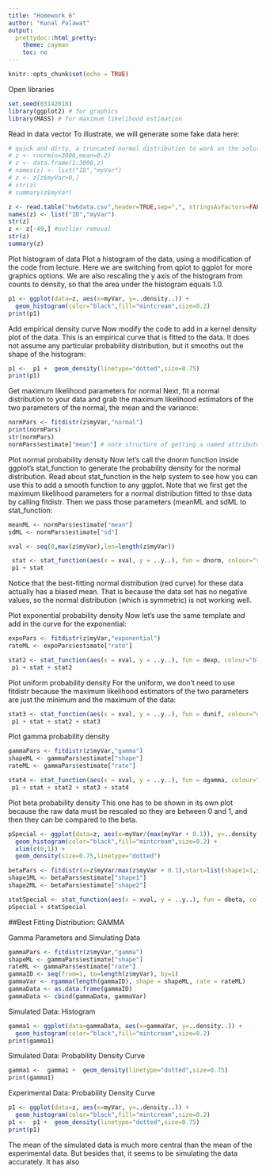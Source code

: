```yaml
---
title: "Homework 6"
author: "Kunal Palawat"
output:
  prettydoc::html_pretty:
    theme: cayman
    toc: no
---
```


```r
knitr::opts_chunk$set(echo = TRUE)
```

Open libraries
```r
set.seed(03142018)
library(ggplot2) # for graphics
library(MASS) # for maximum likelihood estimation
```

Read in data vector
To illustrate, we will generate some fake data here:
```r
# quick and dirty, a truncated normal distribution to work on the solution set
# z <- rnorm(n=3000,mean=0.2)
# z <- data.frame(1:3000,z)
# names(z) <- list("ID","myVar")
# z <- z[z$myVar>0,]
# str(z)
# summary(z$myVar)
```

```r
z <- read.table("hw6data.csv",header=TRUE,sep=",", stringsAsFactors=FALSE)
names(z) <- list("ID","myVar")
str(z)
z <- z[-49,] #outlier removal
str(z)
summary(z)
```

Plot histogram of data
Plot a histogram of the data, using a modification of the code from lecture. Here we are switching from qplot to ggplot for more graphics options. We are also rescaling the y axis of the histogram from counts to density, so that the area under the histogram equals 1.0.
```r
p1 <- ggplot(data=z, aes(x=myVar, y=..density..)) +
  geom_histogram(color="black",fill="mintcream",size=0.2) 
print(p1)
```

Add empirical density curve
Now modify the code to add in a kernel density plot of the data. This is an empirical curve that is fitted to the data. It does not assume any particular probability distribution, but it smooths out the shape of the histogram:
```r
p1 <-  p1 +  geom_density(linetype="dotted",size=0.75)
print(p1)
```

Get maximum likelihood parameters for normal
Next, fit a normal distribution to your data and grab the maximum likelihood estimators of the two parameters of the normal, the mean and the variance:
```r
normPars <- fitdistr(z$myVar,"normal")
print(normPars)
str(normPars)
normPars$estimate["mean"] # note structure of getting a named attribute
```

Plot normal probability density
Now let's call the dnorm function inside ggplot's stat_function to generate the probability density for the normal distribution. Read about stat_function in the help system to see how you can use this to add a smooth function to any ggplot. Note that we first get the maximum likelihood parameters for a normal distribution fitted to thse data by calling fitdistr. Then we pass those parameters (meanML and sdML to stat_function:
```r
meanML <- normPars$estimate["mean"]
sdML <- normPars$estimate["sd"]

xval <- seq(0,max(z$myVar),len=length(z$myVar))

 stat <- stat_function(aes(x = xval, y = ..y..), fun = dnorm, colour="red", n = length(z$myVar), args = list(mean = meanML, sd = sdML))
 p1 + stat
```

Notice that the best-fitting normal distribution (red curve) for these data actually has a biased mean. That is because the data set has no negative values, so the normal distribution (which is symmetric) is not working well.

Plot exponential probability density
Now let's use the same template and add in the curve for the exponential:
```r
expoPars <- fitdistr(z$myVar,"exponential")
rateML <- expoPars$estimate["rate"]

stat2 <- stat_function(aes(x = xval, y = ..y..), fun = dexp, colour="blue", n = length(z$myVar), args = list(rate=rateML))
 p1 + stat + stat2
```

Plot uniform probability density
For the uniform, we don't need to use fitdistr because the maximum likelihood estimators of the two parameters are just the minimum and the maximum of the data:
```r
stat3 <- stat_function(aes(x = xval, y = ..y..), fun = dunif, colour="darkgreen", n = length(z$myVar), args = list(min=min(z$myVar), max=max(z$myVar)))
 p1 + stat + stat2 + stat3
```

Plot gamma probability density
```r
gammaPars <- fitdistr(z$myVar,"gamma")
shapeML <- gammaPars$estimate["shape"]
rateML <- gammaPars$estimate["rate"]

stat4 <- stat_function(aes(x = xval, y = ..y..), fun = dgamma, colour="brown", n = length(z$myVar), args = list(shape=shapeML, rate=rateML))
 p1 + stat + stat2 + stat3 + stat4
```

Plot beta probability density
This one has to be shown in its own plot because the raw data must be rescaled so they are between 0 and 1, and then they can be compared to the beta.
```r
pSpecial <- ggplot(data=z, aes(x=myVar/(max(myVar + 0.1)), y=..density..)) +
  geom_histogram(color="black",fill="mintcream",size=0.2) + 
  xlim(c(0,1)) +
  geom_density(size=0.75,linetype="dotted")

betaPars <- fitdistr(x=z$myVar/max(z$myVar + 0.1),start=list(shape1=1,shape2=2),"beta")
shape1ML <- betaPars$estimate["shape1"]
shape2ML <- betaPars$estimate["shape2"]

statSpecial <- stat_function(aes(x = xval, y = ..y..), fun = dbeta, colour="orchid", n = length(z$myVar), args = list(shape1=shape1ML,shape2=shape2ML))
pSpecial + statSpecial
```

##Best Fitting Distribution: GAMMA

Gamma Parameters and Simulating Data
```r
gammaPars <- fitdistr(z$myVar,"gamma")
shapeML <- gammaPars$estimate["shape"]
rateML <- gammaPars$estimate["rate"]
gammaID <- seq(from=1, to=length(z$myVar), by=1)
gammaVar <- rgamma(length(gammaID), shape = shapeML, rate = rateML)
gammaData <- as.data.frame(gammaID)
gammaData <- cbind(gammaData, gammaVar)
```

Simulated Data: Histogram
```r
gamma1 <- ggplot(data=gammaData, aes(x=gammaVar, y=..density..)) +
  geom_histogram(color="black",fill="mintcream",size=0.2) 
print(gamma1)
```

Simulated Data: Probability Density Curve
```r
gamma1 <-  gamma1 +  geom_density(linetype="dotted",size=0.75)
print(gamma1)
```

Experimental Data: Probability Density Curve
```r
p1 <- ggplot(data=z, aes(x=myVar, y=..density..)) +
  geom_histogram(color="black",fill="mintcream",size=0.2)
p1 <-  p1 +  geom_density(linetype="dotted",size=0.75)
print(p1)
```

The mean of the simulated data is much more central than the mean of the experimental data. But besides that, it seems to be simulating the data accurately. It has also 



